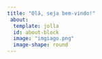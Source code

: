 ```yaml
---
title: "Olá, seja bem-vindo!"
 about:
  template: jolla
  id: about-block
  image: "imgiago.png"
  image-shape: round
---
```

```r

```
 
